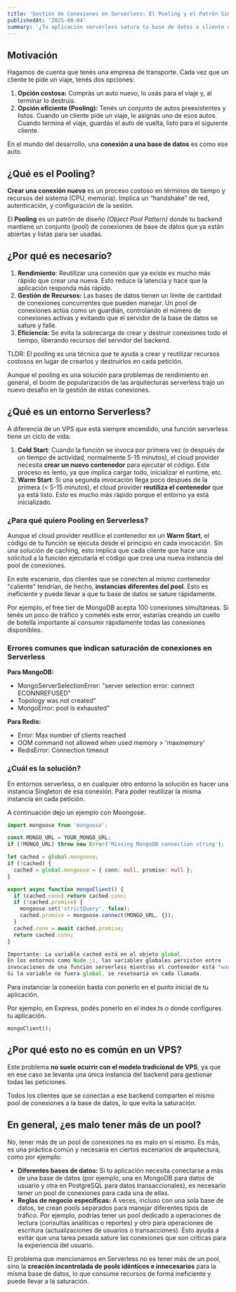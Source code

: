 ```yaml
---
title: 'Gestión de Conexiones en Serverless: El Pooling y el Patrón Singleton'
publishedAt: '2025-08-04'
summary: '¿Tu aplicación serverless satura tu base de datos o cliente de Caché y no sabes por qué? Este post te explica el problema del Cold Start y la creación excesiva de conexiones en entornos como AWS Lambda. Descubrí cómo una correcta implementación del pooling y el patrón singleton es la solución definitiva para optimizar el rendimiento y evitar colapsos.'
---
```

## Motivación

Hagamos de cuenta que tenés una empresa de transporte. Cada vez que un cliente te pide un viaje, tenés dos opciones:

1. **Opción costosa:** Comprás un auto nuevo, lo usás para el viaje y, al terminar lo destruís.
2. **Opción eficiente (Pooling):** Tenés un conjunto de autos preexistentes y listos. Cuando un cliente pide un viaje, le asignás uno de esos autos. Cuando termina el viaje, guardás el auto de vuelta, listo para el siguiente cliente.

En el mundo del desarrollo, una **conexión a una base de datos** es como ese auto.

## ¿Qué es el Pooling?

**Crear una conexión nueva** es un proceso costoso en términos de tiempo y recursos del sistema (CPU, memoria). Implica un “handshake” de red, autenticación, y configuración de la sesión.

El **Pooling** es un patrón de diseño *(Object Pool Pattern)* donde tu backend mantiene un conjunto (pool) de conexiones de base de datos que ya están abiertas y listas para ser usadas.

## ¿Por qué es necesario?

1. **Rendimiento**: Reutilizar una conexión que ya existe es mucho más rápido que crear una nueva. Esto reduce la latencia y hace que la aplicación responda más rápido.
2. **Gestión de Recursos:** Las bases de datos tienen un límite de cantidad de conexiones concurrentes que pueden manejar. Un pool de conexiones actúa como un guardián, controlando el número de conexiones activas y evitando que el servidor de la base de datos se sature y falle.
3. **Eficiencia:** Se evita la sobrecarga de crear y destruir conexiones todo el tiempo, liberando recursos del servidor del backend.

TLDR: El pooling es una técnica que te ayuda a crear y reutilizar recursos costosos en lugar de crearlos y destruirlos en cada petición.

Aunque el pooling es una solución para problemas de rendimiento en general, el boom de popularización de las arquitecturas serverless trajo un nuevo desafío en la gestión de estas conexiones.

## ¿Qué es un entorno Serverless?

A diferencia de un VPS que está siempre encendido, una función serverless tiene un ciclo de vida:

1. **Cold Start**: Cuando la función se invoca por primera vez (o después de un tiempo de actividad, normalmente 5-15 minutos), el cloud provider necesita **crear un nuevo contenedor** para ejecutar el código. Este proceso es lento, ya que implica cargar todo, inicializar el runtime, etc.
2. **Warm Start**: Si una segunda invocación llega poco después de la primera (< 5-15 minutos), el cloud provider **reutiliza el contenedor** que ya está listo. Esto es mucho más rápido porque el entorno ya está inicializado.

### ¿Para qué quiero Pooling en Serverless?

Aunque el cloud provider reutilice el contenedor en un **Warm Start**, el código de tu función se ejecuta desde el principio en cada invocación. Sin una solución de caching, esto implica que cada cliente que hace una solicitud a la función ejecutaría el código que crea una nueva instancia del pool de conexiones.

En este escenario, dos clientes que se conecten al mismo contenedor "caliente" tendrían, de hecho, **instancias diferentes del pool**. Esto es ineficiente y puede llevar a que tu base de datos se sature rápidamente.

Por ejemplo, el free tier de MongoDB  acepta 100 conexiones simultáneas. Si tenés un poco de tráfico y cometés este error, estarías creando un cuello de botella importante al consumir rápidamente todas las conexiones disponibles.

### **Errores comunes que indican saturación de conexiones en Serverless**

**Para MongoDB:**

- MongoServerSelectionError: "server selection error: connect ECONNREFUSED"
- Topology was not created"
- MongoError: pool is exhausted"

**Para Redis:**

- Error: Max number of clients reached
- OOM command not allowed when used memory > 'maxmemory'
- RedisError: Connection timeout

### ¿Cuál es la solución?

En entornos serverless, o en cualquier otro entorno la solución es hacer una instancia Singleton de esa conexión. Para poder reutilizar la misma instancia en cada petición.

A continuación dejo un ejemplo con Moongose.

```typescript
import mongoose from 'mongoose';

const MONGO_URL = YOUR_MONGO_URL;
if (!MONGO_URL) throw new Error('Missing MongoDB connection string');

let cached = global.mongoose;
if (!cached) {
  cached = global.mongoose = { conn: null, promise: null };
}

export async function mongoClient() {
  if (cached.conn) return cached.conn;
  if (!cached.promise) {
    mongoose.set('strictQuery', false);
    cached.promise = mongoose.connect(MONGO_URL, {});
  }
  cached.conn = await cached.promise;
  return cached.conn;
}

Importante: La variable cached está en el objeto global.
En los entornos como Node.js, las variables globales persisten entre
invocaciones de una función serverless mientras el contenedor está "warm".
Si la variable no fuera global, se resetearía en cada llamada.

```

Para instanciar la conexión basta con ponerlo en el punto inicial de tu aplicación. 

Por ejemplo, en Express, podés ponerlo en el index.ts o donde configures tu aplicación.

```tsx
mongoClient();
```

## ¿Por qué esto no es común en un VPS?

Este problema **no suele ocurrir con el modelo tradicional de VPS**, ya que en ese caso se levanta una única instancia del backend para gestionar todas las peticiones. 

Todos los clientes que se conectan a ese backend comparten el mismo pool de conexiones a la base de datos, lo que evita la saturación.


## En general, ¿es malo tener más de un pool?

No, tener más de un pool de conexiones no es malo en sí mismo. Es más, es una práctica común y necesaria en ciertos escenarios de arquitectura, como por ejemplo:

- **Diferentes bases de datos:** Si tu aplicación necesita conectarse a más de una base de datos (por ejemplo, una en MongoDB para datos de usuario y otra en PostgreSQL para datos transaccionales), es necesario tener un pool de conexiones para cada una de ellas.
- **Reglas de negocio específicas:** A veces, incluso con una sola base de datos, se crean pools separados para manejar diferentes tipos de tráfico. Por ejemplo, podrías tener un pool dedicado a operaciones de lectura (consultas analíticas o reportes) y otro para operaciones de escritura (actualizaciones de usuarios o transacciones). Esto ayuda a evitar que una tarea pesada sature las conexiones que son críticas para la experiencia del usuario.

El problema que mencionamos en Serverless no es tener más de un pool, sino la **creación incontrolada de pools idénticos e innecesarios** para la misma base de datos, lo que consume recursos de forma ineficiente y puede llevar a la saturación.
